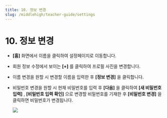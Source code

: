 ```yaml
---
title: 10. 정보 변경
slug: /middlehigh/teacher-guide/settings
---
```



# 10. 정보 변경

- **[홈]** 화면에서 이름을 클릭하여 설정페이지로 이동합니다.
- 회원 정보 수정에서 보이는 **[+]** 를 클릭하여 프로필 사진을 변경합니다.
- 이름 변경을 원할 시 변경할 이름을 입력한 후 **[정보 변경]** 을 클릭합니다.
- 비밀번호 변경을 원할 시 현재 비밀번호를 입력 후 **[다음]** 을 클릭하여 **[새 비밀번호 입력]** , **[비밀번호 입력 확인]** 으로 변경할 비밀번호를 기재한 후 **\[비밀번호 변경]** 을 클릭하면 비밀번호가 변경됩니다.

  <Image src="/img/kr/middlehigh/teacher/10-01.jpg" size="lg" />

